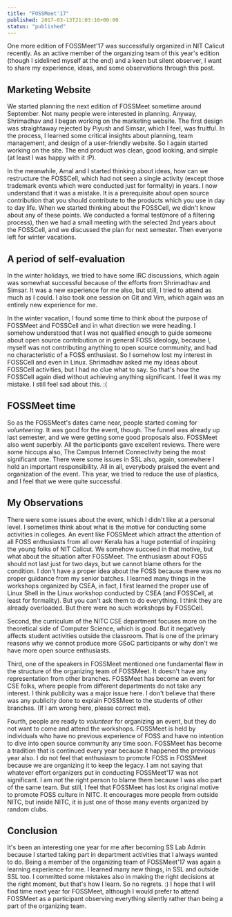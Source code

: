 ```yaml
---
title: "FOSSMeet'17"
published: 2017-03-13T21:03:16+00:00
status: "published"
---
```


One more edition of FOSSMeet'17 was successfully organized in NIT Calicut
recently. As an active member of the organizing team of this year's edition
(though I sidelined myself at the end) and a keen but silent observer, I want to
share my experience, ideas, and some observations through this post.

## Marketing Website

We started planning the next edition of FOSSMeet sometime around September. Not
many people were interested in planning. Anyway, Shrimadhav and I began working
on the marketing website. The first design was straightaway rejected by Piyush
and Simsar, which I feel, was fruitful. In the process, I learned some critical
insights about planning, team management, and design of a user-friendly website.
So I again started working on the site. The end product was clean, good looking,
and simple (at least I was happy with it :P).

In the meanwhile, Amal and I started thinking about ideas, how can we
restructure the FOSSCell, which had not seen a single activity (except those
trademark events which were conducted just for formality) in years. I now
understand that it was a mistake. It is a prerequisite about open source
contribution that you should contribute to the products which you use in day to
day life. When we started thinking about the FOSSCell, we didn't know about any
of these points. We conducted a formal test(more of a filtering process), then
we had a small meeting with the selected 2nd years about the FOSSCell, and we
discussed the plan for next semester. Then everyone left for winter vacations.

## A period of self-evaluation

In the winter holidays, we tried to have some IRC discussions, which again was
somewhat successful because of the efforts from Shrimadhav and Simsar. It was a
new experience for me also, but still, I tried to attend as much as I could. I
also took one session on Git and Vim, which again was an entirely new experience
for me.

In the winter vacation, I found some time to think about the purpose of FOSSMeet
and FOSSCell and in what direction we were heading. I somehow understood that I
was not qualified enough to guide someone about open source contribution or in
general FOSS ideology, because I, myself was not contributing anything to open
source community, and had no characteristic of a FOSS enthusiast. So I somehow
lost my interest in FOSSCell and even in Linux. Shrimadhav asked me my ideas
about FOSSCell activities, but I had no clue what to say. So that's how the
FOSSCell again died without achieving anything significant. I feel it was my
mistake. I still feel sad about this. :(

## FOSSMeet time

So as the FOSSMeet's dates came near, people started coming for _volunteering_.
It was good for the event, though. The funnel was already up last semester, and
we were getting some good proposals also. FOSSMeet also went superbly. All the
participants gave excellent reviews. There were some hiccups also, The Campus
Internet Connectivity being the most significant one. There were some issues in
SSL also, again, somewhere I hold an important responsibility. All in all,
everybody praised the event and organization of the event. This year, we tried
to reduce the use of plastics, and I feel that we were quite successful.

## My Observations

There were some issues about the event, which I didn't like at a personal level.
I sometimes think about what is the motive for conducting some activities in
colleges. An event like FOSSMeet which attract the attention of all FOSS
enthusiasts from all over Kerala has a huge potential of inspiring the young
folks of NIT Calicut. We somehow succeed in that motive, but what about the
situation after FOSSMeet. The enthusiasm about FOSS should not last just for two
days, but we cannot blame others for the condition. I don't have a proper idea
about the FOSS because there was no proper guidance from my senior batches. I
learned many things in the workshops organized by CSEA, in fact, I first learned
the proper use of Linux Shell in the Linux workshop conducted by CSEA (and
FOSSCell, at least for formality). But you can't ask them to do everything. I
think they are already overloaded. But there were no such workshops by FOSSCell.

Second, the curriculum of the NITC CSE department focuses more on the
theoretical side of Computer Science, which is good. But it negatively affects
student activities outside the classroom. That is one of the primary reasons why
we cannot produce more GSoC participants or why don't we have more open source
enthusiasts.

Third, one of the speakers in FOSSMeet mentioned one fundamental flaw in the
structure of the organizing team of FOSSMeet. It doesn't have any representation
from other branches. FOSSMeet has become an event for CSE folks, where people
from different departments do not take any interest. I think publicity was a
major issue here. I don't believe that there was any publicity done to explain
FOSSMeet to the students of other branches. (If I am wrong here, please correct
me).

Fourth, people are ready to _volunteer_ for organizing an event, but they do not
want to come and attend the workshops. FOSSMeet is held by individuals who have
no previous experience of FOSS and have no intention to dive into open source
community any time soon. FOSSMeet has become a tradition that is continued every
year because it happened the previous year also. I do not feel that enthusiasm
to promote FOSS in FOSSMeet because we are organizing it to keep the legacy. I
am not saying that whatever effort organizers put in conducting FOSSMeet'17 was
not significant. I am not the right person to blame them because I was also part
of the same team. But still, I feel that FOSSMeet has lost its original motive
to promote FOSS culture in NITC. It encourages more people from outside NITC,
but inside NITC, it is just one of those many events organized by random clubs.

## Conclusion

It's been an interesting one year for me after becoming SS Lab Admin because I
started taking part in department activities that I always wanted to do. Being a
member of the organizing team of FOSSMeet'17 was again a learning experience for
me. I learned many new things, in SSL and outside SSL too. I committed some
mistakes also in making the right decisions at the right moment, but that's how
I learn. So no regrets. :) I hope that I will find time next year for FOSSMeet,
although I would prefer to attend FOSSMeet as a participant observing everything
silently rather than being a part of the organizing team.
